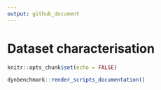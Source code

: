 ```yaml
---
output: github_document
---
```


# Dataset characterisation

```r
knitr::opts_chunk$set(echo = FALSE)
```

```r
dynbenchmark::render_scripts_documentation()
```
